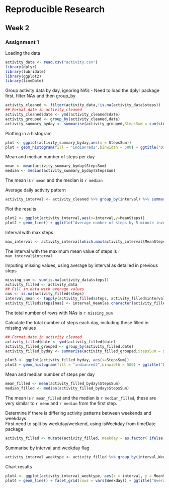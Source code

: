 # Reproducible Research
## Week 2
### Assignment 1 

Loading the data  

```r
activity_data <- read.csv("activity.csv")
library(dplyr)
library(lubridate)
library(ggplot2)
library(timeDate)
```

Group activity data by day, ignoring NA's
 - Need to load the dplyr package first, filter NAs and then group_by 

```r
activity_cleaned <- filter(activity_data,!is.na(activity_data$steps))
## Format date in activity_cleaned
activity_cleaned$date <- ymd(activity_cleaned$date)
activity_grouped <- group_by(activity_cleaned,date)
activity_summary_byday <- summarise(activity_grouped,StepsSum = sum(steps))
```


Plotting in a histogram

```r
plot <- ggplot(activity_summary_byday,aes(x = StepsSum))
plot + geom_histogram(fill = "indianred2",binwidth = 500) + ggtitle("Distribution of Total Number of Steps per Day") + xlab("Total Number of Steps") + ylab("Frequency")
```

Mean and median number of steps per day

```r
mean <- mean(activity_summary_byday$StepsSum)
median <- median(activity_summary_byday$StepsSum)
```

The mean is `r mean` and the median is `r median`

Average daily activity pattern

```r
activity_interval <- activity_cleaned %>% group_by(interval) %>% summarise(MeanSteps = mean(steps))
```

Plot the results

```r
plot2 <- ggplot(activity_interval,aes(x=interval,y=MeanSteps))
plot2 + geom_line() + ggtitle("Average number of steps by 5 minute inverval") + xlab("Interval") + ylab("Average number of Steps")
```

Interval with max steps 
```r
max_interval <- activity_interval[which.max(activity_interval$MeanSteps),]
```

The interval with the maximum mean value of steps is `r max_interval$interval`

Imputing missing values, using average by interval as detailed in previous steps 

```r
missing_sum <- sum(is.na(activity_data$steps))
activity_filled <- activity_data
## Fill in data with average values 
nas <- is.na(activity_filled$steps)
interval_mean <- tapply(activity_filled$steps, activity_filled$interval, mean, na.rm=TRUE, simplify=TRUE)
activity_filled$steps[nas] <- interval_mean[as.character(activity_filled$interval[nas])]
```

The total number of rows with NAs is `r missing_sum`

Calculate the total number of steps each day, including these filled in missing values 

```r
## Format date in activity_cleaned
activity_filled$date <- ymd(activity_filled$date)
activity_filled_grouped <- group_by(activity_filled,date)
activity_filled_byday <- summarise(activity_filled_grouped,StepsSum = sum(steps))

plot3 <- ggplot(activity_filled_byday, aes(x=StepsSum))
plot3 + geom_histogram(fill = "indianred2",binwidth = 500) + ggtitle("Distribution of Total Number of Steps per Day") + xlab("Total Number of Steps") + ylab("Frequency")

```

Mean and median number of steps per day

```r
mean_filled <- mean(activity_filled_byday$StepsSum)
median_filled <- median(activity_filled_byday$StepsSum)
```

The mean is `r mean_filled` and the median is `r median_filled`, these are very similar to `r mean` and `r median` from the first step. 

Determine if there is differing activity patterns between weekends and weekdays  
First need to split by weekday/weekend, using isWeekday from timeDate package 

```r
activity_filled <- mutate(activity_filled, Weekday = as.factor( ifelse(isWeekday(activity_filled$date),"Weekday","Weekend")))
```

Summarise by interval and weekday flag
```r
activity_interval_weektype <- activity_filled %>% group_by(interval,Weekday) %>% summarise(MeanSteps = mean(steps))
```

Chart results 
```r
plot4 <- ggplot(activity_interval_weektype, aes(x = interval, y = MeanSteps, col = Weekday))
plot4 + geom_line() + facet_grid(rows = vars(Weekday)) + ggtitle("Average number of steps by 5 minute inverval, split by Weekend/Weekday") + xlab("Interval") + ylab("Average number of Steps")
```

